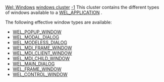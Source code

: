 [[Property:title|Wel: Windows]]
[[Property:link_title|windows cluster]]
[[Property:weight|-1]]
This cluster contains the different types of windows available to a [[ref:/libraries/wel/reference/wel_application_chart|WEL_APPLICATION]] . 

The following effective window types are available:
*  [[ref:/libraries/wel/reference/wel_popup_window_chart|WEL_POPUP_WINDOW]]  
*  [[ref:/libraries/wel/reference/wel_modal_dialog_chart|WEL_MODAL_DIALOG]]  
*  [[ref:/libraries/wel/reference/wel_modeless_dialog_chart|WEL_MODELESS_DIALOG]]  
*  [[ref:/libraries/wel/reference/wel_mdi_frame_window_chart|WEL_MDI_FRAME_WINDOW]]  
*  [[ref:/libraries/wel/reference/wel_mdi_client_window_chart|WEL_MDI_CLIENT_WINDOW]]  
*  [[ref:/libraries/wel/reference/wel_mdi_child_window_chart|WEL_MDI_CHILD_WINDOW]]  
*  [[ref:/libraries/wel/reference/wel_main_dialog_chart|WEL_MAIN_DIALOG]]  
*  [[ref:/libraries/wel/reference/wel_frame_window_chart|WEL_FRAME_WINDOW]]  
*  [[ref:/libraries/wel/reference/wel_control_window_chart|WEL_CONTROL_WINDOW]]  

{{note| '''Note:''' A WEL application must contain at least one window. See the WEL [[Tutorial|Tutorial]]  for details of how to set up your first window within a [[ref:/libraries/wel/reference/wel_application_chart|WEL_APPLICATION]] . }}




